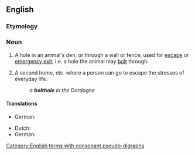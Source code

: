 {{also|bolt-hole}}
==English==

===Etymology===
{{compound|en|bolt|hole}}

===Noun===
{{en-noun}}

# A hole in an animal's den, or through a wall or fence, used for [[escape]] or [[emergency exit]]; i.e. a hole the animal may [[bolt]] through.
# {{lb|en|figurative}} A second home, etc. where a person can go to escape the stresses of everyday life.
#: ''a '''bolthole''' in the Dordogne''

====Translations====
{{trans-top|hole used for escape}}
* German: {{t+|de|Schlupfloch|n}}
{{trans-mid}}
{{trans-bottom}}

{{trans-top|second home}}
* Dutch: {{t+|nl|buitenverblijf|n|}}
* German: {{t+|de|Unterschlupf|m}}
{{trans-mid}}
{{trans-bottom}}

[[Category:English terms with consonant pseudo-digraphs]]